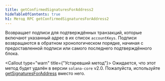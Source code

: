 ```yaml
---
title: getConfirmedSignaturesForAddress2
hideTableOfContents: true
h1: Метод RPC getConfirmedSignaturesForAddress2
---
```


Возвращает подписи для подтверждённых транзакций, которые включают указанный
адрес в их список `accountKeys`. Подписи возвращаются в обратном хронологическом
порядке, начиная с предоставленной подписи или самого последнего подтверждённого
блока.

<Callout type="warn" title={"Устаревший метод"}>
  Ожидается, что этот метод будет удалён в версии `solana-core` v2.0.
  Пожалуйста, используйте
  [getSignaturesForAddress](/docs/rpc/http/getsignaturesforaddress) вместо него.
</Callout>
